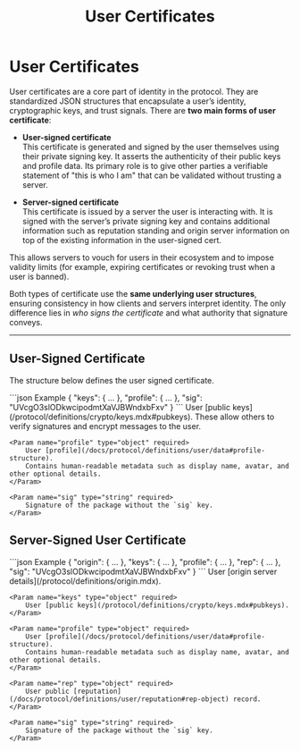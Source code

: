 ﻿---
title: User Certificates
description: Protocol usage of user certificates.
---


# User Certificates

User certificates are a core part of identity in the protocol. They are standardized JSON structures that encapsulate
a user’s identity, cryptographic keys, and trust signals. There are **two main forms of user certificate**:

- **User-signed certificate**  
This certificate is generated and signed by the user themselves using their private signing key. It asserts the
authenticity of their public keys and profile data. Its primary role is to give other parties a verifiable statement
of "this is who I am" that can be validated without trusting a server.

- **Server-signed certificate**  
This certificate is issued by a server the user is interacting with. It is signed with the server’s private signing key
and contains additional information such as reputation standing and origin server information on top of the existing
information in the user-signed cert.

This allows servers to vouch for users in their ecosystem and to impose validity limits
(for example, expiring certificates or revoking trust when a user is banned).

Both types of certificate use the **same underlying user structures**, ensuring consistency in how clients and servers
interpret identity. The only difference lies in *who signs the certificate* and what authority that signature conveys.

---

## User-Signed Certificate

The structure below defines the user signed certificate.

<SchemaExample path="/definitions/user/user-cert.json">
```json Example
{
    "keys": { ... },
    "profile": { ... },
    "sig": "UVcgO3slODkwcipodmtXaVJBWndxbFxv"
}
```
</SchemaExample>

<ParamsList>
    <Param name="keys" type="object" required>
        User [public keys](/protocol/definitions/crypto/keys.mdx#pubkeys).
        These allow others to verify signatures and encrypt messages to the user.
    </Param>

    <Param name="profile" type="object" required>
        User [profile](/docs/protocol/definitions/user/data#profile-structure).
        Contains human-readable metadata such as display name, avatar, and other optional details.
    </Param>

    <Param name="sig" type="string" required>
        Signature of the package without the `sig` key.
    </Param>
</ParamsList>


## Server-Signed User Certificate

<SchemaExample path="/definitions/user/server-cert.json">
```json Example
{
    "origin": {  ...  },
    "keys": { ... },
    "profile": { ... },
    "rep": {  ...  },
    "sig": "UVcgO3slODkwcipodmtXaVJBWndxbFxv"
}
```
</SchemaExample>

<ParamsList>
    <Param name="origin" type="object" required>
        User [origin server details](/protocol/definitions/origin.mdx).
    </Param>

    <Param name="keys" type="object" required>
        User [public keys](/protocol/definitions/crypto/keys.mdx#pubkeys).
    </Param>

    <Param name="profile" type="object" required>
        User [profile](/docs/protocol/definitions/user/data#profile-structure).
        Contains human-readable metadata such as display name, avatar, and other optional details.
    </Param>

    <Param name="rep" type="object" required>
        User public [reputation](/docs/protocol/definitions/user/reputation#rep-object) record.
    </Param>

    <Param name="sig" type="string" required>
        Signature of the package without the `sig` key.
    </Param>
</ParamsList>

